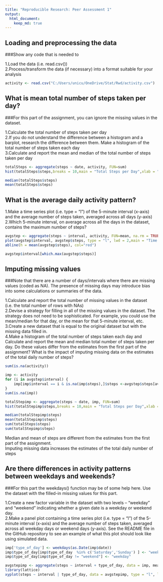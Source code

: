```yaml
---
title: "Reproducible Research: Peer Assessment 1"
output: 
  html_document:
    keep_md: true
---
```



## Loading and preprocessing the data

###Show any code that is needed to

1.Load the data (i.e. read.csv())  
2.Process/transform the data (if necessary) into a format suitable for your analysis
```r
activity <- read.csv("C:/Users/unicu/OneDrive/Stat/Rwd/activity.csv")
```


## What is mean total number of steps taken per day?
###For this part of the assignment, you can ignore the missing values in the dataset.  

1.Calculate the total number of steps taken per day  
2.If you do not understand the difference between a histogram and a barplot, research the difference between them. Make a histogram of the total number of steps taken each day  
3.Calculate and report the mean and median of the total number of steps taken per day  
```r
totalSteps <- aggregate(steps ~ date, activity, FUN=sum)
hist(totalSteps$steps,breaks = 10,main = "Total Steps per Day",xlab = "Number of Steps")

median(totalSteps$steps)
mean(totalSteps$steps)
```


## What is the average daily activity pattern?
1.Make a time series plot (i.e. type = "l") of the 5-minute interval (x-axis) and the average number of steps taken, averaged across all days (y-axis)  
2.Which 5-minute interval, on average across all the days in the dataset, contains the maximum number of steps?  
```r
avgstep <- aggregate(steps ~ interval, activity, FUN=mean, na.rm = TRUE)
plot(avgstep$interval, avgstep$steps, type = "l", lwd = 2,main = "Time Series: Average Number of Steps Taken", xlab = "5-minute interval", ylab = "Average number of steps")
abline(h = mean(avgstep$steps), col="red")

avgstep$interval[which.max(avgstep$steps)]
```


## Imputing missing values
###Note that there are a number of days/intervals where there are missing values (coded as NA). The presence of missing days may introduce bias into some calculations or summaries of the data.

1.Calculate and report the total number of missing values in the dataset (i.e. the total number of rows with NAs)  
2.Devise a strategy for filling in all of the missing values in the dataset. The strategy does not need to be sophisticated. For example, you could use the mean/median for that day, or the mean for that 5-minute interval, etc.  
3.Create a new dataset that is equal to the original dataset but with the missing data filled in.  
4.Make a histogram of the total number of steps taken each day and Calculate and report the mean and median total number of steps taken per day. Do these values differ from the estimates from the first part of the assignment? What is the impact of imputing missing data on the estimates of the total daily number of steps?  
```r
sum(is.na(activity))

imp <- activity 
for (i in avgstep$interval) {
    imp[imp$interval == i & is.na(imp$steps),]$steps <-avgstep$steps[avgstep$interval == i]
}
sum(is.na(imp))

totalStepimp <- aggregate(steps ~ date, imp, FUN=sum)
hist(totalStepimp$steps,breaks = 10,main = "Total Steps per Day",xlab = "Number of Steps")

median(totalStepimp$steps)
mean(totalStepimp$steps)
sum(totalSteps$steps)
sum(totalStepimp$steps)
```
Median and mean of steps are different from the estimates from the first part of the assignment.  
Imputing missing data increases the estimates of the total daily number of steps  


## Are there differences in activity patterns between weekdays and weekends?
###For this part the weekdays() function may be of some help here. Use the dataset with the filled-in missing values for this part.

1.Create a new factor variable in the dataset with two levels – “weekday” and “weekend” indicating whether a given date is a weekday or weekend day.  
2.Make a panel plot containing a time series plot (i.e. type = "l") of the 5-minute interval (x-axis) and the average number of steps taken, averaged across all weekday days or weekend days (y-axis). See the README file in the GitHub repository to see an example of what this plot should look like using simulated data.  
```r
imp['type_of_day'] <- weekdays(as.Date(imp$date))
imp$type_of_day[imp$type_of_day  %in% c('Saturday','Sunday') ] <- "weekend"
imp$type_of_day[imp$type_of_day != "weekend"] <- "weekday"

avgstepimp <- aggregate(steps ~ interval + type_of_day, data = imp, mean)
library(lattice)
xyplot(steps ~ interval | type_of_day, data = avgstepimp, type = "l", lwd = 2,layout = c(1, 2), xlab = "5-minute interval", ylab = "Average number of steps", main = "Average Number of Steps Taken (weekday VS weekend)")
```
